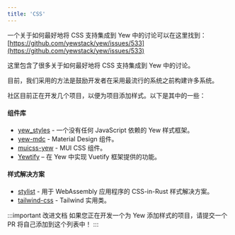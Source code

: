 ```yaml
---
title: 'CSS'
---
```


一个关于如何最好地将 CSS 支持集成到 Yew 中的讨论可以在这里找到：[https://github.com/yewstack/yew/issues/533](https://github.com/yewstack/yew/issues/533)

这里包含了很多关于如何最好地将 CSS 支持集成到 Yew 中的讨论。

目前，我们采用的方法是鼓励开发者在采用最流行的系统之前构建许多系统。

社区目前正在开发几个项目，以便为项目添加样式。以下是其中的一些：

#### 组件库

-   [yew_styles](https://github.com/spielrs/yew_styles) - 一个没有任何 JavaScript 依赖的 Yew 样式框架。
-   [yew-mdc](https://github.com/Follpvosten/yew-mdc) - Material Design 组件。
-   [muicss-yew](https://github.com/AlephAlpha/muicss-yew) - MUI CSS 组件。
-   [Yewtify](https://github.com/yewstack/yewtify) – 在 Yew 中实现 Vuetify 框架提供的功能。

#### 样式解决方案

-   [stylist](https://github.com/futursolo/stylist-rs) - 用于 WebAssembly 应用程序的 CSS-in-Rust 样式解决方案。
-   [tailwind-css](https://github.com/thedodd/trunk/tree/master/examples/yew-tailwindcss) - Tailwind 实用类。

:::important 改进文档
如果您正在开发一个为 Yew 添加样式的项目，请提交一个 PR 将自己添加到这个列表中！
:::
